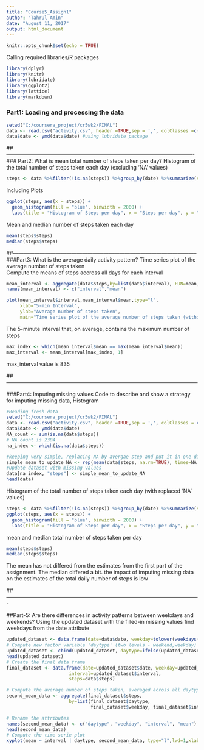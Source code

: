 ```yaml
---
title: "Course5_Assign1"
author: "Tahrul Amin"
date: "August 11, 2017"
output: html_document
---
```


```r
knitr::opts_chunk$set(echo = TRUE)
```

Calling required libraries/R packages
```r
library(dplyr)
library(knitr)
library(lubridate)
library(ggplot2)
library(lattice)
library(markdown)
```
### Part1: Loading and processing the data 
```r
setwd("C:/coursera_project/cr5wk2/FINAL")
data <- read.csv("activity.csv", header =TRUE,sep = ',', colClasses =c("numeric","character","integer"))
data$date <- ymd(data$date) #using lubridate package
```
##----------------------------------------------------------------------------------------------------------
### Part2: What is mean total number of steps taken per day?
Histogram of the total number of steps taken each day (excluding 'NA' values)
```r
steps <- data %>%filter(!is.na(steps)) %>%group_by(date) %>%summarize(steps=sum(steps)) %>%print
```
Including Plots
```r
ggplot(steps, aes(x = steps)) +
  geom_histogram(fill = "blue", binwidth = 2000) +
  labs(title = "Histogram of Steps per day", x = "Steps per day", y = "Frequency")
```
  
Mean and median number of steps taken each day
```r
mean(steps$steps)
median(steps$steps)
```
##--------------------------------------------------------------------------------------------------------
###Part3: What is the average daily activity pattern?
Time series plot of the average number of steps taken  
Compute the means of steps accross all days for each interval
```r
mean_interval <- aggregate(data$steps,by=list(data$interval), FUN=mean,na.rm=TRUE)
names(mean_interval) <- c("interval","mean")
```
  
  
```r
plot(mean_interval$interval,mean_interval$mean,type="l", 
     xlab="5-min Interval", 
     ylab="Average number of steps taken", 
     main="Time series plot of the average number of steps taken (without NA)" )
```
    
The 5-minute interval that, on average, contains the maximum number of steps
```r
max_index <- which(mean_interval$mean == max(mean_interval$mean))
max_interval <- mean_interval[max_index, 1]
```
  
max_interval value is 835
  
##------------------------------------------------------------------------------------------------------------
  
###Part4:	Imputing missing values
Code to describe and show a strategy for imputing missing data, Histogram
  

```r
#Reading fresh data
setwd("C:/coursera_project/cr5wk2/FINAL")
data <- read.csv("activity.csv", header =TRUE,sep = ',', colClasses = c("numeric","character","integer"))
data$date <- ymd(data$date)
NA_count <- sum(is.na(data$steps))
# NA count is 2304
na_index <- which(is.na(data$steps))

#keeping very simple, replacing NA by avergae step and put it in one dim array/vector
simple_mean_to_update_NA <- rep(mean(data$steps, na.rm=TRUE), times=NA_count)
#Update dataset with missing values
data[na_index, "steps"] <- simple_mean_to_update_NA
head(data)
```
  
Histogram of the total number of steps taken each day (with replaced 'NA' values)
```r
steps <- data %>%filter(!is.na(steps)) %>%group_by(date) %>%summarize(steps = sum(steps)) %>%print
ggplot(steps, aes(x = steps)) +
  geom_histogram(fill = "blue", binwidth = 2000) +
  labs(title = "Histogram of Steps per day", x = "Steps per day", y = "Frequency")

```
  
mean and median total number of steps taken per day
```r
mean(steps$steps)
median(steps$steps)
```
  
The mean has not differed from the estimates from the first part of the assignment. The median differed a bit.
the impact of imputing missing data on the estimates of the total daily number of steps is low
  
##-------------------------------------------------------------------------------------------------------------
  
##Part-5: Are there differences in activity patterns between weekdays and weekends?
Using the updated dataset with the filled-in missing values
find weekdays from the date attribute
```r
updated_dataset <- data.frame(date=data$date, weekday=tolower(weekdays(data$date)), steps=data$steps, interval=data$interval)
# Compute new factor variable 'daytype' (two levels - weekend,weekday) and add this new column using cbind
updated_dataset <- cbind(updated_dataset, daytype=ifelse(updated_dataset$weekday == "saturday" | updated_dataset$weekday == "sunday", "weekend","weekday"))
head(updated_dataset)
# Create the final data frame
final_dataset <- data.frame(date=updated_dataset$date, weekday=updated_dataset$weekday, daytype=updated_dataset$daytype, 
                       interval=updated_dataset$interval,
                       steps=data$steps)


```

```r
# Compute the average number of steps taken, averaged across all daytype variable
second_mean_data <- aggregate(final_dataset$steps, 
                       by=list(final_dataset$daytype, 
                               final_dataset$weekday, final_dataset$interval), mean)

# Rename the attributes
names(second_mean_data) <- c("daytype", "weekday", "interval", "mean")
head(second_mean_data)
# Compute the time serie plot
xyplot(mean ~ interval | daytype, second_mean_data, type="l",lwd=1,xlab="Interval",ylab="Number of steps",layout=c(1,2))

```




